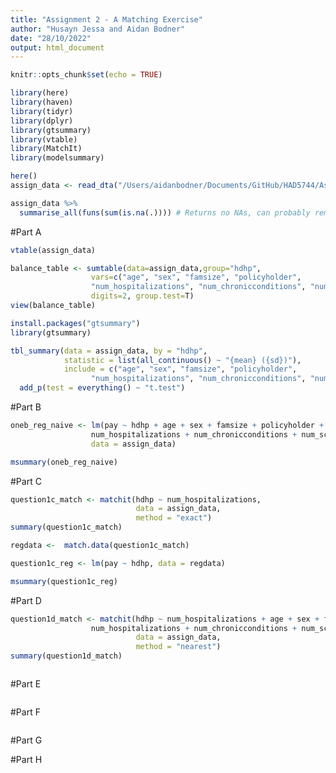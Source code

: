 ```yaml
---
title: "Assignment 2 - A Matching Exercise"
author: "Husayn Jessa and Aidan Bodner"
date: "28/10/2022"
output: html_document
---
```


```r
knitr::opts_chunk$set(echo = TRUE)
```


```r
library(here)
library(haven)
library(tidyr)
library(dplyr)
library(gtsummary)
library(vtable)
library(MatchIt)
library(modelsummary)

```

```r
here()
assign_data <- read_dta("/Users/aidanbodner/Documents/GitHub/HAD5744/Assignment 2/Dataset2a_Claims (1).dta")

assign_data %>%
  summarise_all(funs(sum(is.na(.)))) # Returns no NAs, can probably remove

```
#Part A
``` r
vtable(assign_data)

balance_table <- sumtable(data=assign_data,group="hdhp",
                  vars=c("age", "sex", "famsize", "policyholder",
                  "num_hospitalizations", "num_chronicconditions", "num_scrips"),
                  digits=2, group.test=T)
view(balance_table)

install.packages("gtsummary")
library(gtsummary)

tbl_summary(data = assign_data, by = "hdhp",
            statistic = list(all_continuous() ~ "{mean} ({sd})"),
            include = c("age", "sex", "famsize", "policyholder",
                  "num_hospitalizations", "num_chronicconditions", "num_scrips")) %>%
  add_p(test = everything() ~ "t.test")

```


#Part B

```r

oneb_reg_naive <- lm(pay ~ hdhp + age + sex + famsize + policyholder +
                  num_hospitalizations + num_chronicconditions + num_scrips,
                  data = assign_data)

msummary(oneb_reg_naive)

```



#Part C
```r

question1c_match <- matchit(hdhp ~ num_hospitalizations,
                            data = assign_data,
                            method = "exact")
summary(question1c_match)

regdata <-  match.data(question1c_match)

question1c_reg <- lm(pay ~ hdhp, data = regdata)

msummary(question1c_reg)
```


#Part D

```r

question1d_match <- matchit(hdhp ~ num_hospitalizations + age + sex + famsize + policyholder +
                  num_hospitalizations + num_chronicconditions + num_scrips,
                            data = assign_data,
                            method = "nearest")
summary(question1d_match)



```


#Part E

```r

```





#Part F

```r

```





#Part G





#Part H








